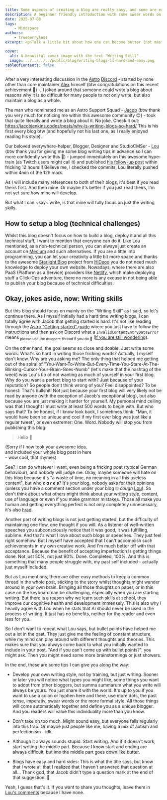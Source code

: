 ```yaml
---
title: Some aspects of creating a blog are really easy, and some are extremely difficult!
description: A beginner friendly introduction with some swear words on how to start writing your own blog post.
date: 2025-07-08
tags:
    - Mindspace
authors:
    - trueberryless
excerpt: <p>Talk a little bit about how one can become better (not master by any means, nobody is perfect) in writing a blog post. These are just my thoughts after two awesome guys from the <a href="https://astro.build/chat">Astro Community</a> (<a class="gh-badge" href="https://github.com/jdtjenkins"><img src="https://github.com/jdtjenkins.png" alt="jdtjenkins" width="16" height="16">Jacob</a> and <a class="gh-badge" href="https://github.com/louisescher"><img src="https://github.com/louisescher.png" alt="louisescher" width="16" height="16">Lou</a>) decided to write blogs about how hard and easy it is to write blog posts.</p><p>Please read their posts first as this is the follow-up on both of them:</p><ol><li><a href="https://jacobjenkins.codes/posts/why-is-writing-blogs-so-hard/">"Why is writing blog posts so hard?" - Jacob Jenkins</a></li><li><a href="https://lou.gg/blog/why-writing-blogs-isnt-hard">"Why Writing Blogs isn't hard" - Louis Escher</a></li><li><a href="/blog/writing-blogs-is-hard-and-easy/">"Some aspects of creating a blog are really easy, and some are extremely difficult!" - Felix Schneider</a></li></ol><p>After that you have successfully completed this awesome trilogy of blog posts about blog posts.</p>

cover:
  alt: A beautiful cover image with the text "Writing Skill"
  image: ../../../../public/blog/writing-blogs-is-hard-and-easy.png
tableOfContents: false
---
```


After a very interesting discussion in the [Astro](https://github.com/withastro) [Discord](https://astro.build/chat) - started by none other than core maintainer [Alex](https://github.com/alexanderniebuhr) himself (btw congratulations on this recent achievement 🎉) -, I joked around that someone could write a blog about reasons why it is so difficult for many people to not only write, but also maintain a blog as a whole.

The man who nominated me as an Astro Support Squad - [Jacob](https://github.com/jdtjenkins) (btw thank you very much for noticing me within this awesome community 😍) - took that quite literally and wrote a blog about it. No joke. Check it out: https://jacobjenkins.codes/posts/why-is-writing-blogs-so-hard/ This is his first every blog btw (and hopefully not his last one, as I really enjoyed reading his style).

Our beloved everywhere-helper, Blogger, Designer and StudioCMSer - [Lou](https://github.com/louisescher/) (btw thank you for giving me some blog writing tips in advance so I can more confidently write this 🤩) - jumped immediately on this awesome hype-train (as Twitch users might call it) and published [his follow-up post](https://lou.gg/blog/why-writing-blogs-isnt-hard) within fricking 12 hours!!! Believe me, I checked the commits, Lou literally pushed within 4min of the 12h mark.

As I will include many references to both of their blogs, it's best if you read theirs first. And then mine. Or maybe it's better if you just read theirs, I'm not yet sure how mine will develop.

But what I can ~say~ write, is that mine will fully focus on just the writing skills.

## How to setup a blog (technical challenges)

Whilst this blog doesn't focus on how to build a blog, deploy it and all this technical stuff, I want to mention that everyone can do it. Like Lou mentioned, as a non-technical person, you can always just create an account on [Medium](https://medium.com/) and such alternatives. If you are a little into programming, you can let your creativity a little bit more space and thanks to the awesome [Starlight Blog](https://starlight-blog-docs.vercel.app/) project from [HiDeoo](https://github.com/HiDeoo) you do not need much knowledge to deploy your own website. Nowadays, where there are also PaaS (Platform as a Service) providers like [Netlify](https://www.netlify.com/), which make deploying stuff a Click-Ops adventure, there no more is any excuse in not being able to publish your blog because of technical difficulties.

## Okay, jokes aside, now: Writing skills

But this blog should focus on mainly on the "Writing Skill" as I said, so let's continue there. As I myself initially had a hard time writing blogs, I can totally agree with Jacob that getting started is hard. It's not like reading through the [Astro "Getting started" guide](https://docs.astro.build/en/install-and-setup/) where you just have to follow the instructions and then ask on Discord what a `InvalidContentEntryDataError` means <sub>please use the `#support` thread if you do 🫶</sub> ([If you are still wondering](https://docs.astro.build/en/reference/errors/invalid-content-entry-data-error/)).

On the other hand, the goal seems so close and doable. Just write some words. What's so hard in writing those fricking words? Actually, I myself don't know. Why are you asking me? The only thing that helped me getting out of the spiral of "You-Want-To-Write-But-Every-Time-You-Stare-At-The-Blinking-Cursor-Your-Brain-Goes-Numb" (let's make that the hashtag of the week) was Lou's tip of not wanting as much of yourself in your first blog. Why do you want a perfect blog to start with? Just because of your reputation? So people don't think wrong of you? Feel disappointed? To be honest: That's bullshit! Not just because your first blog will very likely not be read by anyone (with the exception of Jacob's exceptional blog), but also because you are just making it harder for yourself. My personal mind ceiling was that I thought I must write at least 500 words to begin with. But who says that? To be honest, if I know look back, I sometimes think: "Man, it would have been so unique and cool if my first ever blog was just like a regular tweet", or even extremer: One. Word. Nobody will stop you from publishing this blog:

> Hello 👋

(Sorry if I now took your awesome idea,  
and included your whole blog post in here  
\- wow cool, that rhymes)

See? I can do whatever I want, even being a fricking poet (typical German behaviour), and nobody will judge me. Okay, maybe someone will hate on this blog because it's "a waste of time, no meaning in all this useless content", but who **_c a r e s_**? It's _your_ blog, <span id="comment-reference" class="fragment-highlight">nobody asks for their opinions (unless you have a comment section under your blog 🙄 _cough_ [Lou](https://lou.gg/blog/why-writing-blogs-isnt-hard#chapter-five-its-the-8th-of-july)</span>). So don't think about what others might think about your writing style, content, use of language or even if you make grammar mistakes. Those all make you human and getting everything perfect is not only completely unnecessary, it's also [hrad](https://jacobjenkins.codes/posts/why-is-writing-blogs-so-hard/#chapter-1---i-want-it-now).

Another part of writing blogs is not just getting started, but the difficulty of maintaining one flow, one thought if you will. As a listener of well-written speeches you subconsciously notice that it was good, it was fulfilling, sublime. And that's what I love about such blogs or speeches. They just feel right somehow. But I myself have accepted that I can't accomplish such achievements in my own creative work. And I'm much better off with that acceptance. Because the benefit of accepting imperfection is getting things done. Not just 50%, not just 90%. Done. Completed, 100%. And this is something that many people struggle with, my past self included - actually just myself included.

But as Lou mentions, there are other easy methods to keep a common thread in the whole post, sticking to the story whilst thoughts might wander around in your own brain. Bringing all those thoughts on paper, or in this case on the keyboard can be challenging, especially when you are starting writing. But there is a reason why we learn such skills at school, they improve our cognitive health and development immensely. This is also why I heavily agree with Lou when he stats that AI should never be used in the process of writing. It just has no benefits, neither for the reader and even less for you.

So I don't want to repeat what Lou says, but bullet points have helped me out a lot in the past. They just give me the feeling of constant structure, while my mind can play around with different thoughts and theories. This makes sure that you always come back to what you initially wanted to include in your post. "And if you can't come up with bullet points?", you might ask. Then you might need some more brainstormings or just showers.

In the end, these are some tips I can give you along the way:

- Develop your own writing style, not by training, but just writing. Sooner or later you will notice what types you might like, some things you want to adopt from other bloggers, but summa summarum what you write will always be yours. You just share it with the world. It's up to you if you want to use a colon or hyphen here and there, use more dots, the past tense, imperativ, swear words or the more formal style. All those things will come automatically together and define you as a unique blogger. And you readers will value this individuality more than you know.

- Don't take on too much. Might sound easy, but everyone falls regularly into this trap. Or maybe just people like me, having a mix of autism and perfectionism - idk.

- Although it always sounds stupid: Start writing. And if it doesn't work, start writing the middle part. Because I know start and ending are always difficult, but imo the middle part goes down like butter.

- Blogs have easy and hard sides: This is what the title says, but know that I wrote all that I realized that I haven't answered that question at all... Thank god, that Jacob didn't type a question mark at the end of that suggestion. 🙏

Yeah, I guess that's it. If you want to share you thoughts, leave them in [Lou's comments](https://lou.gg/blog/why-writing-blogs-isnt-hard) because I have none.
